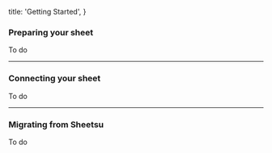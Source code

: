   title: 'Getting Started',
}

### Preparing your sheet

To do

---

### Connecting your sheet

To do

---

### Migrating from Sheetsu

To do
